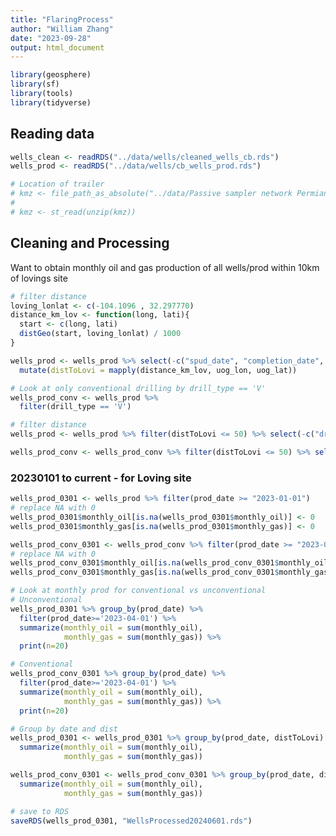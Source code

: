 ```yaml
---
title: "FlaringProcess"
author: "William Zhang"
date: "2023-09-28"
output: html_document
---
```

```r
library(geosphere)
library(sf)
library(tools)
library(tidyverse)
```

## Reading data
```r
wells_clean <- readRDS("../data/wells/cleaned_wells_cb.rds")
wells_prod <- readRDS("../data/wells/cb_wells_prod.rds")
```

```r
# Location of trailer
# kmz <- file_path_as_absolute("../data/Passive sampler network Permian 3.kmz")
# 
# kmz <- st_read(unzip(kmz))
```

## Cleaning and Processing
Want to obtain monthly oil and gas production of all wells/prod within 10km of lovings site
```r
# filter distance
loving_lonlat <- c(-104.1096 , 32.297770)
distance_km_lov <- function(long, lati){
  start <- c(long, lati)
  distGeo(start, loving_lonlat) / 1000
}

wells_prod <- wells_prod %>% select(-c("spud_date", "completion_date", "first_prod_date", "last_prod_date", "Operator.Company.Name"))%>% 
  mutate(distToLovi = mapply(distance_km_lov, uog_lon, uog_lat))

# Look at only conventional drilling by drill_type == 'V'
wells_prod_conv <- wells_prod %>%
  filter(drill_type == 'V')
```

```r
# filter distance
wells_prod <- wells_prod %>% filter(distToLovi <= 50) %>% select(-c("drill_type", "uog_lon", "uog_lat", "well_status_p", "well_status", "prod_type_p", "production_type"))

wells_prod_conv <- wells_prod_conv %>% filter(distToLovi <= 50) %>% select(-c("drill_type", "uog_lon", "uog_lat", "well_status_p", "well_status", "prod_type_p", "production_type"))
```


### 20230101 to current - for Loving site
```r
wells_prod_0301 <- wells_prod %>% filter(prod_date >= "2023-01-01")
# replace NA with 0
wells_prod_0301$monthly_oil[is.na(wells_prod_0301$monthly_oil)] <- 0
wells_prod_0301$monthly_gas[is.na(wells_prod_0301$monthly_gas)] <- 0

wells_prod_conv_0301 <- wells_prod_conv %>% filter(prod_date >= "2023-01-01")
# replace NA with 0
wells_prod_conv_0301$monthly_oil[is.na(wells_prod_conv_0301$monthly_oil)] <- 0
wells_prod_conv_0301$monthly_gas[is.na(wells_prod_conv_0301$monthly_gas)] <- 0
```

```r
# Look at monthly prod for conventional vs unconventional
# Unconventional
wells_prod_0301 %>% group_by(prod_date) %>% 
  filter(prod_date>='2023-04-01') %>%
  summarize(monthly_oil = sum(monthly_oil),
            monthly_gas = sum(monthly_gas)) %>%
  print(n=20)

# Conventional
wells_prod_conv_0301 %>% group_by(prod_date) %>% 
  filter(prod_date>='2023-04-01') %>%
  summarize(monthly_oil = sum(monthly_oil),
            monthly_gas = sum(monthly_gas)) %>%
  print(n=20)
```



```r
# Group by date and dist
wells_prod_0301 <- wells_prod_0301 %>% group_by(prod_date, distToLovi) %>% 
  summarize(monthly_oil = sum(monthly_oil),
            monthly_gas = sum(monthly_gas))

wells_prod_conv_0301 <- wells_prod_conv_0301 %>% group_by(prod_date, distToLovi) %>% 
  summarize(monthly_oil = sum(monthly_oil),
            monthly_gas = sum(monthly_gas))
```


```r
# save to RDS
saveRDS(wells_prod_0301, "WellsProcessed20240601.rds")
```

